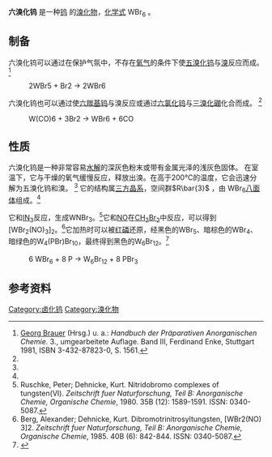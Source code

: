 {{Chembox
| ImageFile    = Unit cell of WBr6.png
| OtherNames     = 溴化钨(VI)
| Section1 ={{Chembox Identifiers 
| CASNo             = 13701-86-5
| CASNo_Ref = {{cascite|correct|CAS}}
| PubChem          = 14440251
| ChemSpider       = 
| SMILES = Br[W](Br)(Br)(Br)(Br)Br
}}
| Section2 ={{Chembox Properties 
| 化学式     = WBr<sub>6</sub> 
| Appearance     = 深灰色固体<ref name="brauer" />
| MolarMass     = 663.26 
| Density           = 6.9 g·cm<sup>−3</sup><ref name="Dale L. Perry">{{Literatur | Autor  = Dale L. Perry | Titel = Handbook of Inorganic Compounds, Second Edition | Verlag = Taylor & Francis US | ISBN = 143981462-7 | Jahr = 2011 | Online = {{Google Buch | BuchID = SFD30BvPBhoC | Seite = 441 }} | Seiten = 441 }}</ref>
| MeltingPt      = 232 [[摄氏度|°C]]<ref name="Dale L. Perry" />
}}
| Section3 = {{Chembox Structure
|  Reference = 
|  CrystalStruct =  [[三方晶系|三方晶系]]
|  SpaceGroup = <math>R\bar{3}</math> (No. 148)
|  Coordination = 
|  LattConst_a = 639.4 pm
|   LattConst_b = 
|   LattConst_c = 1753 pm<ref name="Willing">W. Willing, U. Müller: ''Wolframhexabromid''. In: ''[[Acta_Crystallographica|Acta Crystallographica]]'', '''1987''', ''C43'', S. 1425–1426 ({{DOI|10.1107/S0108270187091625}}).</ref>
|  LattConst_alpha = 
|   LattConst_beta = 
|   LattConst_gamma = 
|  Dipole =  }}
|Section8 = {{Chembox Related
| OtherAnions = [[六氟化钨|六氟化钨]]<br />[[六氯化钨|六氯化钨]]
| OtherCpds = {{link-de|四溴化钨|Wolfram(IV)-bromid}}<br />[[五溴化钨|五溴化钨]]
}}
}}

'''六溴化钨''' 是一种[[钨|钨]] 的[[溴化物|溴化物]]，[[化学式|化学式]] WBr<sub>6</sub> 。

== 制备 ==
六溴化钨可以通过在保护气氛中，不存在[[氧气|氧气]]的条件下使[[五溴化钨|五溴化钨]]与[[溴|溴]]反应而成。 <ref name="brauer">[[Georg_Brauer|Georg Brauer]] (Hrsg.) u. a.: ''Handbuch der Präparativen Anorganischen Chemie.'' 3., umgearbeitete Auflage. Band III, Ferdinand Enke, Stuttgart 1981, ISBN 3-432-87823-0, S. 1561.</ref>
:<chem>2WBr5 + Br2 -> 2WBr6</chem>

六溴化钨也可以通过使[[六羰基钨|六羰基钨]]与溴反应或通过[[六氯化钨|六氯化钨]]与[[三溴化硼|三溴化硼]]化合而成。 <ref name="brauer" />
:<chem>W(CO)6 + 3Br2 -> WBr6 + 6CO</chem>

== 性质 ==
六溴化钨是一种非常容易[[水解|水解]]的深灰色粉末或带有金属光泽的浅灰色固体。 在室温下，它与干燥的氧气缓慢反应，释放出溴。在高于200°C的温度，它会迅速分解为五溴化钨和溴。 <ref name="brauer" /> 它的结构属[[三方晶系|三方晶系]]，空间群<math>R\bar{3}</math>  ，由 WBr<sub>6</sub>[[八面体|八面体]]组成。<ref name="Willing" />

它和[[叠氮化碘|IN<sub>3</sub>]]反应，生成WNBr<sub>3</sub>。<ref>Ruschke, Peter; Dehnicke, Kurt. Nitridobromo complexes of tungsten(VI). ''Zeitschrift fuer Naturforschung, Teil B:  Anorganische Chemie, Organische Chemie'', 1980. 35B (12): 1589-1591. ISSN: 0340-5087.</ref>它和[[一氧化氮|NO]]在[[二溴甲烷|CH<sub>2</sub>Br<sub>2</sub>]]中反应，可以得到[WBr<sub>2</sub>(NO)<sub>3</sub>]<sub>2</sub>。<ref>Berg, Alexander; Dehnicke, Kurt. Dibromotrinitrosyltungsten, [WBr2(NO)​3]​2. ''Zeitschrift fuer Naturforschung, Teil B:  Anorganische Chemie, Organische Chemie'', 1985. 40B (6): 842-844. ISSN: 0340-5087.</ref>它加热时可以被[[红磷|红磷]]还原，经黑色的WBr<sub>5</sub>、暗棕色的WBr<sub>4</sub>、暗绿色的W<sub>4</sub>(PBr)Br<sub>10</sub>，最终得到黑色的W<sub>6</sub>Br<sub>12</sub>。<ref>{{cite journal|journal=Inorganic Chemistry|volume=54|issue=3|language=en|issn=0020-1669|date=2015-02-02|pages=989–992|doi=10.1021/ic502333u|url=https://pubs.acs.org/doi/10.1021/ic502333u|title=Cluster Harvesting in the WBr 6 –P System|accessdate=2020-11-27|author=Markus Ströbele, Klaus Eichele, Hans-Jürgen Meyer|archive-date=2022-04-25|archive-url=https://web.archive.org/web/20220425110321/https://pubs.acs.org/doi/10.1021/ic502333u}}</ref>
: 6 WBr<sub>6</sub> + 8 P → W<sub>6</sub>Br<sub>12</sub> + 8 PBr<sub>3</sub>
== 参考资料 ==
{{reflist}}
{{钨化合物}}
{{溴化物}}

[[Category:卤化钨|Category:卤化钨]]
[[Category:溴化物|Category:溴化物]]